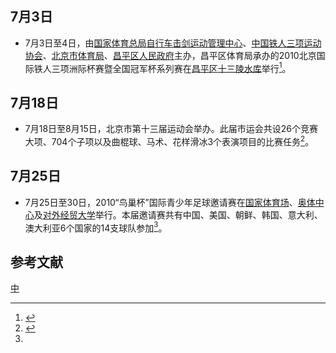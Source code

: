 <noinclude>{{monthInNewsChina|2010|7}}</noinclude>

== 7月3日 ==
*7月3日至4日，由[[国家体育总局|国家体育总局]][[自行车击剑运动管理中心|自行车击剑运动管理中心]]、[[中国铁人三项运动协会|中国铁人三项运动协会]]、[[北京市体育局|北京市体育局]]、[[昌平区人民政府|昌平区人民政府]]主办，昌平区体育局承办的2010北京国际铁人三项洲际杯赛暨全国冠军杯系列赛在[[昌平区|昌平区]][[十三陵水库|十三陵水库]]举行<ref>{{Cite book|title=北京年鉴 2011|last=段柄仁主编|publisher=北京：北京年鉴社|year=2011|pages=368-369}}</ref>。

== 7月18日 ==
*7月18日至8月15日，北京市第十三届运动会举办。此届市运会共设26个竞赛大项、704个子项以及曲棍球、马术、花样滑冰3个表演项目的比赛任务<ref name="#1">{{Cite book|title=北京年鉴 2011|last=段柄仁主编|publisher=北京：北京年鉴社|year=2011|pages=369}}</ref>。

== 7月25日==
* 7月25日至30日，2010“鸟巢杯”国际青少年足球邀请赛在[[国家体育场_(北京)|国家体育场]]、[[奥体中心|奥体中心]]及[[对外经济贸易大学|对外经贸大学]]举行。本届邀请赛共有中国、美国、朝鲜、韩国、意大利、澳大利亚6个国家的14支球队参加<ref name="#1"/>。

== 参考文献 ==
{{reflist|2}}

{{Portal:中国大陆新闻动态/Footer}}

[[Category:2010年7月|中]]